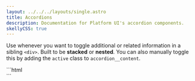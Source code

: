 ```yaml
---
layout: ../../../layouts/single.astro
title: Accordions
description: Documentation for Platform UI's accordion components.
skellyCSS: true
---
```


<Requiresjs />

<Anchor name="accordion" />

Use whenever you want to toggle additional or related information in a sibling `<div>`. Built to be **stacked** or **nested**. You can also manually toggle this by adding the `active` class to `accordion__content`.

<Codedemo>
<div class="accordion">
  <a href="#" aria-label="Demo Accordion" class="accordion__header px-3 py-3 flex--justify-between flex--align-center">
    <span class="skeleton skeleton--sm mb-0 mr-2" data-color="var(--light)" role="presentation"></span>
    <i class="pi-angle-down accordion__icon text--med-blue"></i>
  </a>
  <div class="accordion__content px-3 py-3">
    <p class="skeleton" data-lines="6" role="presentation"></p>
  </div>
</div>
</Codedemo>

<Codemarkup>
```html
<div class="accordion">
  <a href="#" class="accordion__header">
    <!-- Accordion header goes here! -->
  </a>
  <div class="accordion__content">
    <!-- Accordion content goes here! -->
  </div>
</div>
```
</Codemarkup>
